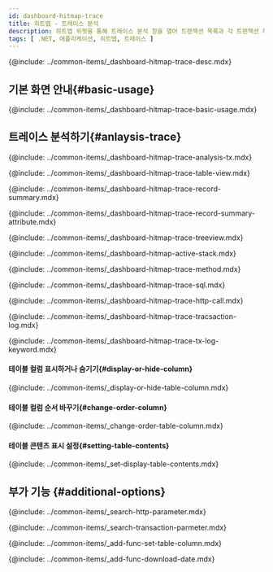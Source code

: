```yaml
---
id: dashboard-hitmap-trace
title: 히트맵 - 트레이스 분석
description: 히트맵 위젯을 통해 트레이스 분석 창을 열어 트랜잭션 목록과 각 트랜잭션 하위의 스텝 정보를 한 번에 확인할 수 있습니다.
tags: [ .NET, 애플리케이션, 히트맵, 트레이스 ]
---
```


<!-- 개요-->
{@include: ../common-items/_dashboard-hitmap-trace-desc.mdx}

## 기본 화면 안내{#basic-usage}

{@include: ../common-items/_dashboard-hitmap-trace-basic-usage.mdx}


## 트레이스 분석하기{#anlaysis-trace}

{@include: ../common-items/_dashboard-hitmap-trace-analysis-tx.mdx}

<!--### 테이블 뷰-->
{@include: ../common-items/_dashboard-hitmap-trace-table-view.mdx} 


<!--### 레코드 요약-->
{@include: ../common-items/_dashboard-hitmap-trace-record-summary.mdx} 

{@include: ../common-items/_dashboard-hitmap-trace-record-summary-attribute.mdx} 

<!--### 트리뷰-->
{@include: ../common-items/_dashboard-hitmap-trace-treeview.mdx}


<!--### 액티브 스택-->
{@include: ../common-items/_dashboard-hitmap-active-stack.mdx}


<!--### 메소드 요약-->
{@include: ../common-items/_dashboard-hitmap-trace-method.mdx}


<!--### SQL 요약-->
{@include: ../common-items/_dashboard-hitmap-trace-sql.mdx}


<!--### HTTP Call 요약-->
{@include: ../common-items/_dashboard-hitmap-trace-http-call.mdx}


<!--### 트랜잭션 로그-->
{@include: ../common-items/_dashboard-hitmap-trace-tracsaction-log.mdx}  


<!--#### 키워드 하이라이트 설정하기, 삭제-->
{@include: ../common-items/_dashboard-hitmap-trace-tx-log-keyword.mdx}

#### 테이블 컬럼 표시하거나 숨기기{#display-or-hide-column}

{@include: ../common-items/_display-or-hide-table-column.mdx} 

#### 테이블 컬럼 순서 바꾸기{#change-order-column}

{@include: ../common-items/_change-order-table-column.mdx} 

#### 테이블 콘텐츠 표시 설정{#setting-table-contents}

{@include: ../common-items/_set-display-table-contents.mdx} 


## 부가 기능 {#additional-options}

<!--### http 파라미터 조회-->
{@include: ../common-items/_search-http-parameter.mdx} 

<!--### 트랜잭션 파라미터 조회-->
{@include: ../common-items/_search-transaction-parmeter.mdx} 


<!--### 테이블 컬럼 설정하기 set-table-column-->
{@include: ../common-items/_add-func-set-table-column.mdx} 


<!--### 조회 데이터 다운로드-->
{@include: ../common-items/_add-func-download-date.mdx} 
